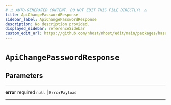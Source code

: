 ```yaml
---
# ⚠️ AUTO-GENERATED CONTENT. DO NOT EDIT THIS FILE DIRECTLY! ⚠️
title: ApiChangePasswordResponse
sidebar_label: ApiChangePasswordResponse
description: No description provided.
displayed_sidebar: referenceSidebar
custom_edit_url: https://github.com/nhost/nhost/edit/main/packages/hasura-auth-js/src/utils/types.ts#L174
---
```


# `ApiChangePasswordResponse`

## Parameters

---

**<span className="parameter-name">error</span>** <span className="optional-status">required</span> `null` | `ErrorPayload`

---
